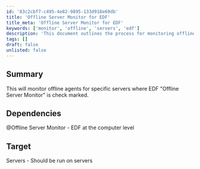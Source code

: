 ```yaml
---
id: '83c2cbf7-c495-4e82-9895-133d918e69db'
title: 'Offline Server Monitor for EDF'
title_meta: 'Offline Server Monitor for EDF'
keywords: ['monitor', 'offline', 'servers', 'edf']
description: 'This document outlines the process for monitoring offline agents for specific servers where the EDF "Offline Server Monitor" option is enabled. It includes dependencies and target environments for effective implementation.'
tags: []
draft: false
unlisted: false
---
```

## Summary

This will monitor offline agents for specific servers where EDF "Offline Server Monitor" is check marked.

## Dependencies

@Offline Server Monitor - EDF at the computer level

## Target

Servers - Should be run on servers











